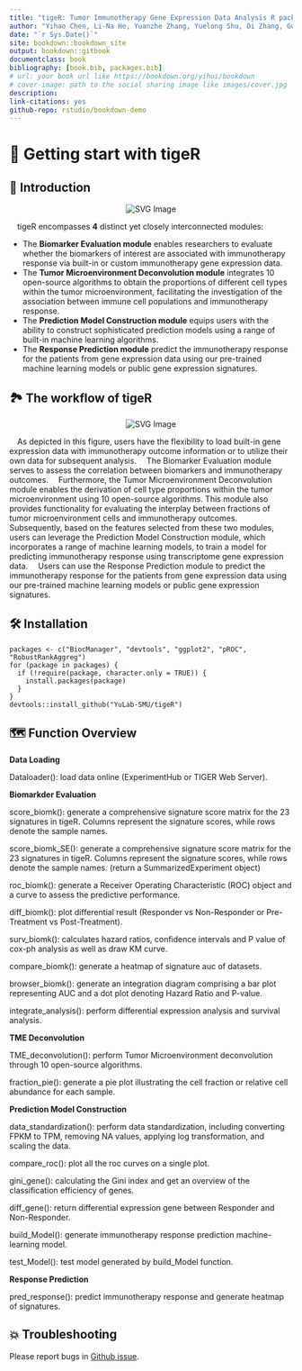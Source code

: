 ```yaml
--- 
title: "tigeR: Tumor Immunotherapy Gene Expression Data Analysis R package"
author: "Yihao Chen, Li-Na He, Yuanzhe Zhang, Yuelong Shu, Di Zhang, Guangchuang Yu, Zhixiang Zuo"
date: "`r Sys.Date()`"
site: bookdown::bookdown_site
output: bookdown::gitbook
documentclass: book
bibliography: [book.bib, packages.bib]
# url: your book url like https://bookdown.org/yihui/bookdown
# cover-image: path to the social sharing image like images/cover.jpg
description:
link-citations: yes
github-repo: rstudio/bookdown-demo
---
```


# 📖 **Getting start with tigeR**{-}

## 🔬 Introduction
<p align="center">
<img src="./figs/Figure 1.svg" alt="SVG Image">
</p>

 tigeR encompasses **4** distinct yet closely interconnected modules:

- The **Biomarker Evaluation module** enables researchers to evaluate whether the biomarkers of interest are associated with immunotherapy response via built-in or custom immunotherapy gene expression data. 
- The **Tumor Microenvironment Deconvolution module** integrates 10 open-source algorithms to obtain the proportions of different cell types within the tumor microenvironment, facilitating the investigation of the association between immune cell populations and immunotherapy response. 
- The **Prediction Model Construction module** equips users with the ability to construct sophisticated prediction models using a range of built-in machine learning algorithms.
- The **Response Prediction module** predict the immunotherapy response for the patients from gene expression data using our pre-trained machine learning models or public gene expression signatures.

## 🏞 The workflow of tigeR
<p align="center">
<img src="./figs/Figure 2.svg" alt="SVG Image">
</p>
 As depicted in this figure, users have the flexibility to load built-in gene expression data with immunotherapy outcome information or to utilize their own data for subsequent analysis. 
 The Biomarker Evaluation module serves to assess the correlation between biomarkers and immunotherapy outcomes. 
 Furthermore, the Tumor Microenvironment Deconvolution module enables the derivation of cell type proportions within the tumor microenvironment using 10 open-source algorithms. This module also provides functionality for evaluating the interplay between fractions of tumor microenvironment cells and immunotherapy outcomes. 
 Subsequently, based on the features selected from these two modules, users can leverage the Prediction Model Construction module, which incorporates a range of machine learning models, to train a model for predicting immunotherapy response using transcriptome gene expression data. 
 Users can use the Response Prediction module to predict the immunotherapy response for the patients from gene expression data using our pre-trained machine learning models or public gene expression signatures.

## 🛠️ Installation

```
packages <- c("BiocManager", "devtools", "ggplot2", "pROC", "RobustRankAggreg")
for (package in packages) {
  if (!require(package, character.only = TRUE)) {
    install.packages(package)
  }
}
devtools::install_github("YuLab-SMU/tigeR")
```

## 🗺️ Function Overview

**Data Loading**

Dataloader(): load data online (ExperimentHub or TIGER Web Server).

**Biomarkder Evaluation**

score_biomk(): generate a comprehensive signature score matrix for the 23 signatures in tigeR. Columns represent the signature scores, while rows denote the sample names.

score_biomk_SE(): generate a comprehensive signature score matrix for the 23 signatures in tigeR. Columns represent the signature scores, while rows denote the sample names. (return a SummarizedExperiment object)

roc_biomk(): generate a Receiver Operating Characteristic (ROC) object and a curve to assess the predictive performance.

diff_biomk(): plot differential result (Responder vs Non-Responder or Pre-Treatment vs Post-Treatment).

surv_biomk(): calculates hazard ratios, confidence intervals and P value of cox-ph analysis as well as draw KM curve.

compare_biomk(): generate a heatmap of signature auc of datasets.

browser_biomk(): generate an integration diagram comprising a bar plot representing AUC and a dot plot denoting Hazard Ratio and P-value.

integrate_analysis(): perform differential expression analysis and survival analysis.

**TME Deconvolution**

TME_deconvolution(): perform Tumor Microenvironment deconvolution through 10 open-source algorithms.

fraction_pie(): generate a pie plot illustrating the cell fraction or relative cell abundance for each sample.

**Prediction Model Construction**

data_standardization(): perform data standardization, including converting FPKM to TPM, removing NA values, applying log transformation, and scaling the data.

compare_roc(): plot all the roc curves on a single plot.

gini_gene(): calculating the Gini index and get an overview of the classification efficiency of genes.

diff_gene(): return differential expression gene between Responder and Non-Responder.

build_Model(): generate immunotherapy response prediction machine-learning model.

test_Model(): test model generated by build_Model function.

**Response Prediction**

pred_response(): predict immunotherapy response and generate heatmap of signatures.

## 💥 Troubleshooting
Please report bugs in [Github issue](https://github.com/YuLab-SMU/tigeR/issues).



